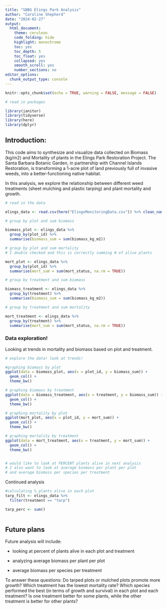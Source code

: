 ```yaml
---
title: "SBBG Elings Park Analysis"
author: "Caroline Shepherd"
date: "2024-02-27"
output: 
  html_document:
    theme: cerulean
    code_folding: hide
    highlight: monochrome
    toc: yes
    toc_depth: 5
    toc_float: yes
    collapsed: yes
    smooth_scroll: yes
    number_sections: no
editor_options:
  chunk_output_type: console
---
```


```r
knitr::opts_chunk$set(echo = TRUE, warning = FALSE, message = FALSE)
```

```r
# read in packages

library(janitor)
library(tidyverse)
library(here)
library(dplyr)

```

## Introduction:

This code aims to synthesize and visualize data collected on Biomass (kg/m2) and Mortality of plants in the Elings Park Restoration Project. The Santa Barbara Botanic Garden, in partnership with Channel Islands Restoration, is transforming a 1-acre plot of land previously full of invasive weeds, into a better-functioning native habitat.

In this analysis, we explore the relationship between different weed treatments (sheet mulching and plastic tarping) and plant mortality and growth. 

```r
# read in the data

elings_data <- read.csv(here("ElingsMonitoringData.csv")) %>% clean_names()

# group by plot and sum biomass 

biomass_plot <- elings_data %>% 
  group_by(plot_id) %>% 
  summarise(biomass_sum = sum(biomass_kg_m2))

# group by plot and sum mortality
# I double checked and this is correctly summing # of alive plants

mort_plot <- elings_data %>% 
  group_by(plot_id) %>% 
  summarise(mort_sum = sum(mort_status, na.rm = TRUE))

# group by treatment and sum biomass

biomass_treatment <- elings_data %>% 
  group_by(treatment) %>% 
  summarise(biomass_sum = sum(biomass_kg_m2))

# group by treatment and sum mortality

mort_treatment <- elings_data %>% 
  group_by(treatment) %>% 
  summarise(mort_sum = sum(mort_status, na.rm = TRUE))

```


### Data exploration! 

Looking at trends in mortality and biomass based on plot and treatment.
```r

# explore the data! look at trends!

#graphing biomass by plot
ggplot(data = biomass_plot, aes(x = plot_id, y = biomass_sum)) +
  geom_col() +
  theme_bw()

# graphing biomass by treatment
ggplot(data = biomass_treatment, aes(x = treatment, y = biomass_sum)) +
  geom_col() +
  theme_bw()

# graphing mortality by plot
ggplot(mort_plot, aes(x = plot_id, y = mort_sum)) +
  geom_col() +
  theme_bw()

# graphing mortality by treatment
ggplot(data = mort_treatment, aes(x = treatment, y = mort_sum)) +
  geom_col() +
  theme_bw()


# would like to look at PERCENT plants alive in next analysis
# I also want to look at average biomass per plant per plot
# and average biomass per species per treatment


```


Continued analysis
```r

#calculating % plants alive in each plot
tarp_filt <- elings_data %>% 
  filter(treatment == "tarp")

tarp_perc <- sum()
  

```



## Future plans

Future analysis will include:

- looking at percent of plants alive in each plot and treatment

- analyzing average biomass per plant per plot

- average biomass per species per treatment

To answer these questions:
Do tarped plots or mulched plots promote more growth?
Which treatment has the lowest mortality rate?
Which species performed the best (in terms of growth and survival) in each plot and each treatment? Is one treatment better for some plants, while the other treatment is better for other plants?
